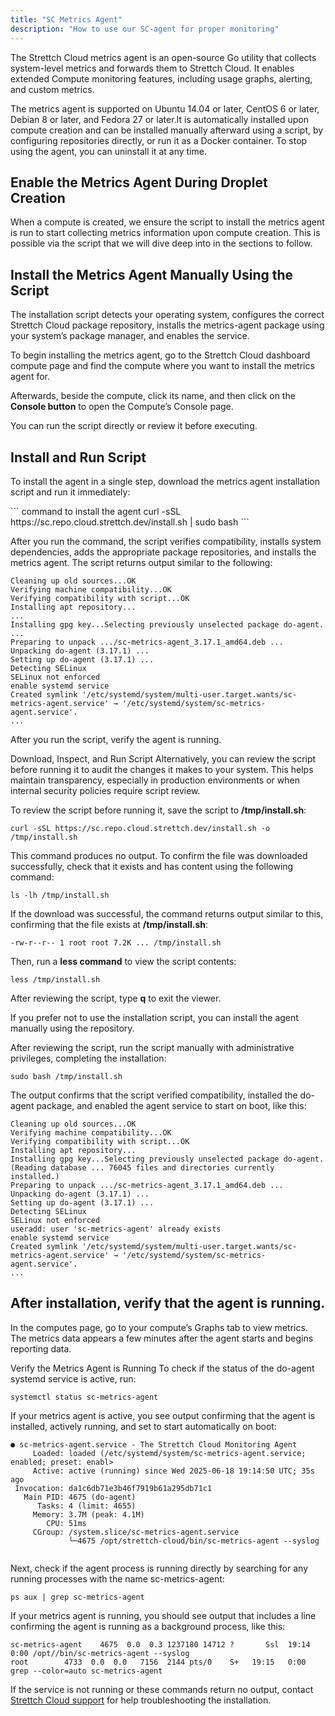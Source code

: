 ```yaml
---
title: "SC Metrics Agent"
description: "How to use our SC-agent for proper monitoring"
---
```


The Strettch Cloud metrics agent is an open-source Go utility that collects system-level metrics and forwards them to Strettch Cloud. It enables extended Compute monitoring features, including usage graphs, alerting, and custom metrics.

The metrics agent is supported on Ubuntu 14.04 or later, CentOS 6 or later, Debian 8 or later, and Fedora 27 or later.It is automatically installed upon compute creation and can be installed manually afterward using a script, by configuring repositories directly, or run it as a Docker container. To stop using the agent, you can uninstall it at any time.
## Enable the Metrics Agent During Droplet Creation 

When a compute is created, we ensure the script to install the metrics agent is run to start collecting metrics information upon compute creation. This is possible via the script that we will dive deep into in the sections to follow.
## Install the Metrics Agent Manually Using the Script 
The installation script detects your operating system, configures the correct Strettch Cloud package repository, installs the metrics-agent package using your system’s package manager, and enables the service.

To begin installing the metrics agent, go to the Strettch Cloud dashboard compute page and find the compute where you want to install the metrics agent for.

Afterwards, beside the compute, click its name, and then click on the **Console button** to open the Compute’s Console page. 

You can run the script directly or review it before executing.

## Install and Run Script 
To install the agent in a single step, download the metrics agent installation script and run it immediately:

<CodeGroup>
``` command to install the agent
curl -sSL https://sc.repo.cloud.strettch.dev/install.sh | sudo bash
```
</CodeGroup>

After you run the command, the script verifies compatibility, installs system dependencies, adds the appropriate package repositories, and installs the metrics agent. The script returns output similar to the following:

```
Cleaning up old sources...OK
Verifying machine compatibility...OK
Verifying compatibility with script...OK
Installing apt repository...
...
Installing gpg key...Selecting previously unselected package do-agent.
...
Preparing to unpack .../sc-metrics-agent_3.17.1_amd64.deb ...
Unpacking do-agent (3.17.1) ...
Setting up do-agent (3.17.1) ...
Detecting SELinux
SELinux not enforced
enable systemd service
Created symlink '/etc/systemd/system/multi-user.target.wants/sc-metrics-agent.service' → '/etc/systemd/system/sc-metrics-agent.service'.
...
```
After you run the script, verify the agent is running.

Download, Inspect, and Run Script 
Alternatively, you can review the script before running it to audit the changes it makes to your system. This helps maintain transparency, especially in production environments or when internal security policies require script review.

To review the script before running it, save the script to **/tmp/install.sh**:
```
curl -sSL https://sc.repo.cloud.strettch.dev/install.sh -o /tmp/install.sh
```
This command produces no output. To confirm the file was downloaded successfully, check that it exists and has content using the following command:
```
ls -lh /tmp/install.sh
```
If the download was successful, the command returns output similar to this, confirming that the file exists at **/tmp/install.sh**:
```
-rw-r--r-- 1 root root 7.2K ... /tmp/install.sh
```
Then, run a **less command** to view the script contents:
```
less /tmp/install.sh
```
After reviewing the script, type **q** to exit the viewer.

If you prefer not to use the installation script, you can install the agent manually using the repository.

After reviewing the script, run the script manually with administrative privileges, completing the installation:
```
sudo bash /tmp/install.sh
```
The output confirms that the script verified compatibility, installed the do-agent package, and enabled the agent service to start on boot, like this:

```
Cleaning up old sources...OK
Verifying machine compatibility...OK
Verifying compatibility with script...OK
Installing apt repository...
Installing gpg key...Selecting previously unselected package do-agent.
(Reading database ... 76045 files and directories currently installed.)
Preparing to unpack .../sc-metrics-agent_3.17.1_amd64.deb ...
Unpacking do-agent (3.17.1) ...
Setting up do-agent (3.17.1) ...
Detecting SELinux
SELinux not enforced
useradd: user 'sc-metrics-agent' already exists
enable systemd service
Created symlink '/etc/systemd/system/multi-user.target.wants/sc-metrics-agent.service' → '/etc/systemd/system/sc-metrics-agent.service'.
...
```
## After installation, verify that the agent is running.

In the computes page, go to your compute’s Graphs tab to view metrics. The metrics data appears a few minutes after the agent starts and begins reporting data.

Verify the Metrics Agent is Running 
To check if the status of the do-agent systemd service is active, run:
```
systemctl status sc-metrics-agent
```
If your metrics agent is active, you see output confirming that the agent is installed, actively running, and set to start automatically on boot:

```
● sc-metrics-agent.service - The Strettch Cloud Monitoring Agent
     Loaded: loaded (/etc/systemd/system/sc-metrics-agent.service; enabled; preset: enabl>
     Active: active (running) since Wed 2025-06-18 19:14:50 UTC; 35s ago
 Invocation: da1c6db71e3b46f7919b61a295db71c1
   Main PID: 4675 (do-agent)
      Tasks: 4 (limit: 4655)
     Memory: 3.7M (peak: 4.1M)
        CPU: 51ms
     CGroup: /system.slice/sc-metrics-agent.service
             └─4675 /opt/strettch-cloud/bin/sc-metrics-agent --syslog
             
```
Next, check if the agent process is running directly by searching for any running processes with the name sc-metrics-agent:
```
ps aux | grep sc-metrics-agent
```
If your metrics agent is running, you should see output that includes a line confirming the agent is running as a background process, like this:

```
sc-metrics-agent    4675  0.0  0.3 1237180 14712 ?       Ssl  19:14   0:00 /opt//bin/sc-metrics-agent --syslog
root        4733  0.0  0.0   7156  2144 pts/0    S+   19:15   0:00 grep --color=auto sc-metrics-agent
```
If the service is not running or these commands return no output, contact [Strettch Cloud support](mailto:contact@strettch.com) for help troubleshooting the installation.